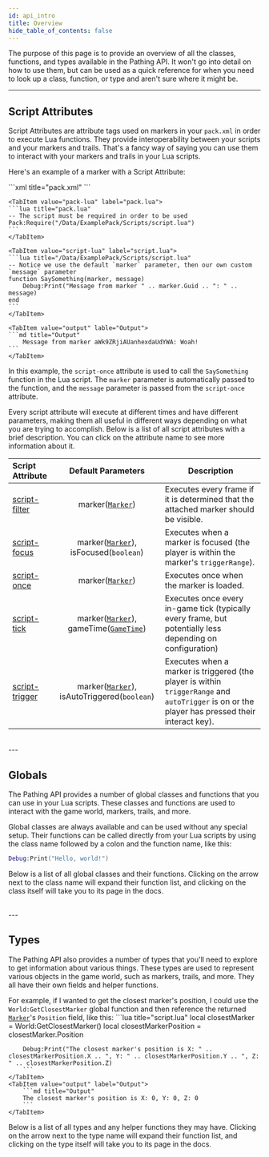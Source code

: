```yaml
---
id: api_intro
title: Overview
hide_table_of_contents: false
---
```



The purpose of this page is to provide an overview of all the classes, functions, and types available in the Pathing API. It won't go into detail on how to use them, 
but can be used as a quick reference for when you need to look up a class, function, or type and aren't sure where it might be. 

---

## Script Attributes
Script Attributes are attribute tags used on markers in your `pack.xml` in order to execute Lua functions. They provide interoperability between your scripts and your markers and trails.
That's a fancy way of saying you can use them to interact with your markers and trails in your Lua scripts.

Here's an example of a marker with a Script Attribute:

<Tabs>
    <TabItem value="xml" label="pack.xml">
    ```xml title="pack.xml"
    <POI ... script-once="SaySomething(Woah!)" guid="aWk9ZRjiAUanhexdaUdYWA=="/>
    ```
    </TabItem>

    <TabItem value="pack-lua" label="pack.lua">
    ```lua title="pack.lua"
    -- The script must be required in order to be used
    Pack:Require("/Data/ExamplePack/Scripts/script.lua")
    ```
    </TabItem>

    <TabItem value="script-lua" label="script.lua">
    ```lua title="/Data/ExamplePack/Scripts/script.lua"
    -- Notice we use the default `marker` parameter, then our own custom `message` parameter
    function SaySomething(marker, message)
        Debug:Print("Message from marker " .. marker.Guid .. ": " .. message)
    end
    ```
    </TabItem>

    <TabItem value="output" lable="Output">
    ```md title="Output"
        Message from marker aWk9ZRjiAUanhexdaUdYWA: Woah!
    ```
    </TabItem>
</Tabs>

In this example, the `script-once` attribute is used to call the `SaySomething` function in the Lua script. The `marker` parameter is automatically passed to the function, and the `message` parameter is passed from the `script-once` attribute.

Every script attribute will execute at different times and have different parameters, making them all useful in different ways depending on what you are trying to accomplish. Below is a list of all script attributes with a brief description.
You can click on the attribute name to see more information about it.

| Script Attribute | Default Parameters | Description |
| :--------------- | :----------------: | ----------- |
| [script-filter](../lua-script-attr/script-filter) | marker([`Marker`](marker)) | Executes every frame if it is determined that the attached marker should be visible. |
| [script-focus](../lua-script-attr/script-focus) | marker([`Marker`](marker)), isFocused(`boolean`) | Executes when a marker is focused (the player is within the marker's `triggerRange`). |
| [script-once](../lua-script-attr/script-once) | marker([`Marker`](marker)) | Executes once when the marker is loaded. |
| [script-tick](../lua-script-attr/script-tick) | marker([`Marker`](marker)), gameTime([`GameTime`](gametime)) | Executes once every in-game tick (typically every frame, but potentially less depending on configuration) |
| [script-trigger](../lua-script-attr/script-trigger) | marker([`Marker`](marker)), isAutoTriggered(`boolean`) | Executes when a marker is triggered (the player is within `triggerRange` and `autoTrigger` is on or the player has pressed their interact key). |
<br/>
---

## Globals
The Pathing API provides a number of global classes and functions that you can use in your Lua scripts. These classes and functions are used to interact with the game world, markers, trails, and more.

Global classes are always available and can be used without any special setup. Their functions can be called directly from your Lua scripts by using the class name followed by a colon and the function name, like this: 
```lua
Debug:Print("Hello, world!")
```
Below is a list of all global classes and their functions. Clicking on the arrow next to the class name will expand their function list, and clicking on the class itself will take you to its page in the docs.

<GlobalClassesTable/>
<br/>
---

## Types
The Pathing API also provides a number of types that you'll need to explore to get information about various things. These types are used to represent various objects in the game world, such as markers, trails, and more. They all have their own fields and helper functions.

For example, if I wanted to get the closest marker's position, I could use the `World:GetClosestMarker` global function and then reference the returned [`Marker`](/docs/lua-scripting/lua-lib/marker)'s `Position` field, like this:
<Tabs>
    <TabItem value="lua" label="Lua" default>
        ```lua title="script.lua"
        local closestMarker = World:GetClosestMarker()
        local closestMarkerPosition = closestMarker.Position

        Debug:Print("The closest marker's position is X: " .. closestMarkerPosition.X .. ", Y: " .. closestMarkerPosition.Y .. ", Z: " .. closestMarkerPosition.Z)
        ```
    </TabItem>
    <TabItem value="output" label="Output">
        ```md title="Output"
        The closest marker's position is X: 0, Y: 0, Z: 0
        ```
    </TabItem>
</Tabs>

Below is a list of all types and any helper functions they may have. Clicking on the arrow next to the type name will expand their function list, and clicking on the type itself will take you to its page in the docs.

<TypesTable/>